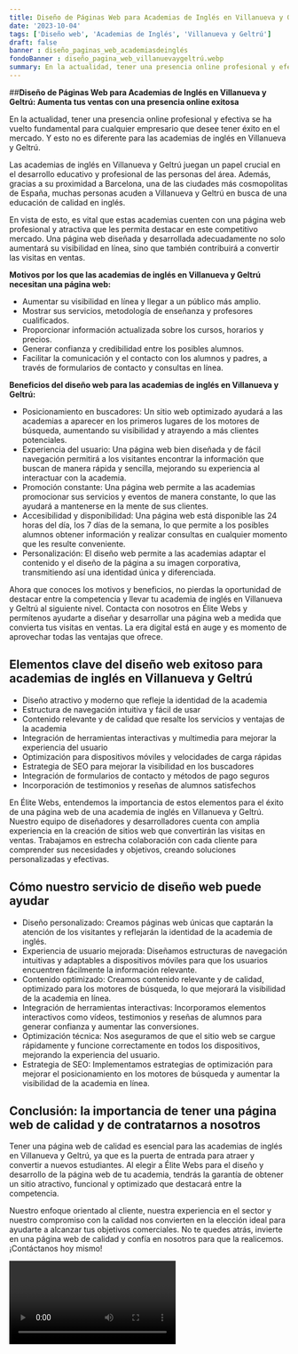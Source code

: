 ```yaml
---
title: Diseño de Páginas Web para Academias de Inglés en Villanueva y Geltrú
date: '2023-10-04'
tags: ['Diseño web', 'Academias de Inglés', 'Villanueva y Geltrú']
draft: false
banner : diseño_paginas_web_academiasdeinglés
fondoBanner : diseño_pagina_web_villanuevaygeltrú.webp
summary: En la actualidad, tener una presencia online profesional y efectiva se ha vuelto fundamental para cualquier empresario que desee tener éxito en el mercado. Y esto no es diferente para las academias de inglés en Villanueva y Geltrú. 
---
```


##**Diseño de Páginas Web para Academias de Inglés en Villanueva y Geltrú: Aumenta tus ventas con una presencia online exitosa**

En la actualidad, tener una presencia online profesional y efectiva se ha vuelto fundamental para cualquier empresario que desee tener éxito en el mercado. Y esto no es diferente para las academias de inglés en Villanueva y Geltrú. 

Las academias de inglés en Villanueva y Geltrú juegan un papel crucial en el desarrollo educativo y profesional de las personas del área. Además, gracias a su proximidad a Barcelona, una de las ciudades más cosmopolitas de España, muchas personas acuden a Villanueva y Geltrú en busca de una educación de calidad en inglés.

En vista de esto, es vital que estas academias cuenten con una página web profesional y atractiva que les permita destacar en este competitivo mercado. Una página web diseñada y desarrollada adecuadamente no solo aumentará su visibilidad en línea, sino que también contribuirá a convertir las visitas en ventas.

**Motivos por los que las academias de inglés en Villanueva y Geltrú necesitan una página web:**

- Aumentar su visibilidad en línea y llegar a un público más amplio.
- Mostrar sus servicios, metodología de enseñanza y profesores cualificados.
- Proporcionar información actualizada sobre los cursos, horarios y precios.
- Generar confianza y credibilidad entre los posibles alumnos.
- Facilitar la comunicación y el contacto con los alumnos y padres, a través de formularios de contacto y consultas en línea.

**Beneficios del diseño web para las academias de inglés en Villanueva y Geltrú:**

- Posicionamiento en buscadores: Un sitio web optimizado ayudará a las academias a aparecer en los primeros lugares de los motores de búsqueda, aumentando su visibilidad y atrayendo a más clientes potenciales.
- Experiencia del usuario: Una página web bien diseñada y de fácil navegación permitirá a los visitantes encontrar la información que buscan de manera rápida y sencilla, mejorando su experiencia al interactuar con la academia.
- Promoción constante: Una página web permite a las academias promocionar sus servicios y eventos de manera constante, lo que las ayudará a mantenerse en la mente de sus clientes.
- Accesibilidad y disponibilidad: Una página web está disponible las 24 horas del día, los 7 días de la semana, lo que permite a los posibles alumnos obtener información y realizar consultas en cualquier momento que les resulte conveniente.
- Personalización: El diseño web permite a las academias adaptar el contenido y el diseño de la página a su imagen corporativa, transmitiendo así una identidad única y diferenciada.

Ahora que conoces los motivos y beneficios, no pierdas la oportunidad de destacar entre la competencia y llevar tu academia de inglés en Villanueva y Geltrú al siguiente nivel. Contacta con nosotros en Élite Webs y permítenos ayudarte a diseñar y desarrollar una página web a medida que convierta tus visitas en ventas. La era digital está en auge y es momento de aprovechar todas las ventajas que ofrece.

<GifSeo />

<Cta />

## Elementos clave del diseño web exitoso para academias de inglés en Villanueva y Geltrú

- Diseño atractivo y moderno que refleje la identidad de la academia
- Estructura de navegación intuitiva y fácil de usar
- Contenido relevante y de calidad que resalte los servicios y ventajas de la academia
- Integración de herramientas interactivas y multimedia para mejorar la experiencia del usuario
- Optimización para dispositivos móviles y velocidades de carga rápidas
- Estrategia de SEO para mejorar la visibilidad en los buscadores
- Integración de formularios de contacto y métodos de pago seguros
- Incorporación de testimonios y reseñas de alumnos satisfechos

En Élite Webs, entendemos la importancia de estos elementos para el éxito de una página web de una academia de inglés en Villanueva y Geltrú. Nuestro equipo de diseñadores y desarrolladores cuenta con amplia experiencia en la creación de sitios web que convertirán las visitas en ventas. Trabajamos en estrecha colaboración con cada cliente para comprender sus necesidades y objetivos, creando soluciones personalizadas y efectivas.

## Cómo nuestro servicio de diseño web puede ayudar

- Diseño personalizado: Creamos páginas web únicas que captarán la atención de los visitantes y reflejarán la identidad de la academia de inglés.
- Experiencia de usuario mejorada: Diseñamos estructuras de navegación intuitivas y adaptables a dispositivos móviles para que los usuarios encuentren fácilmente la información relevante.
- Contenido optimizado: Creamos contenido relevante y de calidad, optimizado para los motores de búsqueda, lo que mejorará la visibilidad de la academia en línea.
- Integración de herramientas interactivas: Incorporamos elementos interactivos como vídeos, testimonios y reseñas de alumnos para generar confianza y aumentar las conversiones.
- Optimización técnica: Nos aseguramos de que el sitio web se cargue rápidamente y funcione correctamente en todos los dispositivos, mejorando la experiencia del usuario.
- Estrategia de SEO: Implementamos estrategias de optimización para mejorar el posicionamiento en los motores de búsqueda y aumentar la visibilidad de la academia en línea.

## Conclusión: la importancia de tener una página web de calidad y de contratarnos a nosotros

Tener una página web de calidad es esencial para las academias de inglés en Villanueva y Geltrú, ya que es la puerta de entrada para atraer y convertir a nuevos estudiantes. Al elegir a Élite Webs para el diseño y desarrollo de la página web de tu academia, tendrás la garantía de obtener un sitio atractivo, funcional y optimizado que destacará entre la competencia.

Nuestro enfoque orientado al cliente, nuestra experiencia en el sector y nuestro compromiso con la calidad nos convierten en la elección ideal para ayudarte a alcanzar tus objetivos comerciales. No te quedes atrás, invierte en una página web de calidad y confía en nosotros para que la realicemos. ¡Contáctanos hoy mismo!

<Video />

<CtaBot job='Academias de Inglés' city='Villanueva y Geltrú'/>

<Gmaps query='Villanueva y Geltrú+españa+maps' />